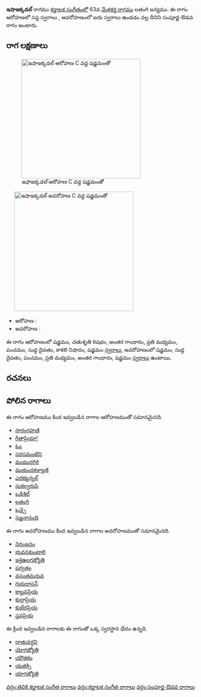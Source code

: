 {{Infobox ragam
	| name          	= ఇషాఇక్కడల్
	| synonym	    	= 
	| mela          	= 
	| chakra        	= 
	| janaka        	= 
	| type          	= సంపూర్ణ-ఔడవ
	| arohanam      	= {{svaraC|S|R2|G3|M2|P|D1|N3|S'}} 
	| avarohanam    	= {{svaraC|S'|D1|P|M2|G3|S}}
	| jeeva         	=
	| chhaya        	=
	| nyasa         	=
	| vishesha      	= 
	| equivalent  		= 
}}
{{కర్ణాటక సంగీత రాగాలు}}
'''ఇషాఇక్కడల్''' రాగము [[కర్ణాటక సంగీతం]]లో 63వ [[మేళకర్త రాగము]] లతంగి జన్యము.  ఈ రాగం ఆరోహణలో సప్త స్వరాలు , అవరోహణంలో ఐదు స్వరాలు ఉండడం వల్ల దీనిని సంపూర్ణ-ఔడవ రాగం అంటారు.


==రాగ లక్షణాలు==
[[Image:ishaikkadal_ar_kb2wiki.png|thumb|right|316px|''ఇషాఇక్కడల్'' ఆరోహణ C వద్ద షడ్జమంతో]]
	[[Image:ishaikkadal_av_kb2wiki.png|thumb|right|316px|''ఇషాఇక్కడల్'' అవరోహణ C వద్ద షడ్జమంతో]]

* ఆరోహణ : {{svaraC|S|R2|G3|M2|P|D1|N3|S'}} 
* అవరోహణ : {{svaraC|S'|D1|P|M2|G3|S}}

ఈ రాగం ఆరోహణంలో షడ్జమం, చతుశృతి రిషభం, అంతర గాంధారం, ప్రతి మధ్యమం, పంచమం, సుద్ద దైవతం, కాకలి  నిషాదం, షడ్జమం [[స్వరాలు]], అవరోహణంలో షడ్జమం, సుద్ద దైవతం, పంచమం, ప్రతి మధ్యమం, అంతర గాంధారం, షడ్జమం [[స్వరాలు]] ఉంటాయి.

==రచనలు==



==పోలిన రాగాలు==
ఈ రాగం ఆరోహణము కింద ఇవ్వబడిన రాగాల ఆరోహణముతో సమానమైనది.
* [[సారంగపాణి]]
* [[గీతాప్రియా!]]
* [[ఓం]]
* [[సరసమంటిని]]
* [[మయురగిరి]]
* [[ముకుందకళ్యాణి]]
* [[ఎరకట్టన్నల్]]
* [[సుకల్వరుపి]]
* [[ ఒడిశిల్]]
* [[లతంగి]]
* [[ఒచ్చై]]
* [[సజ్జనానంది]]

ఈ రాగం అవరోహణము కింద ఇవ్వబడిన రాగాల అవరోహణముతో సమానమైనది.
* [[నిరంజనం]]
* [[భువనకుంటాలి]]
* [[ఇశైఉలగజ్యోతి]]
* [[ పర్వతం]]
* [[వసంతమరువ]]
* [[గురుదాసన్]]
* [[కాల్తవప్రియ]]
* [[కుబ్రాప్రియ]]
* [[కుబేరప్రియ]]
* [[స్తవప్రియ]]

ఈ క్రింద ఇవ్వబడిన రాగాలకు ఈ రాగంతో ఒక్క స్వరస్థాన భేదం ఉన్నది.
* [[ధాతువర్ధని]]
* [[యోగజ్యోతి]]
* [[యౌతకం]]
* [[యతక్సి]]
* [[యాగజ్యోతి]]



[[వర్గం:తెవికి కర్ణాటక సంగీత రాగాలు]]
[[వర్గం:కర్ణాటక సంగీత రాగాలు]]
[[వర్గం:సంపూర్ణ-ఔడవ రాగాలు]]